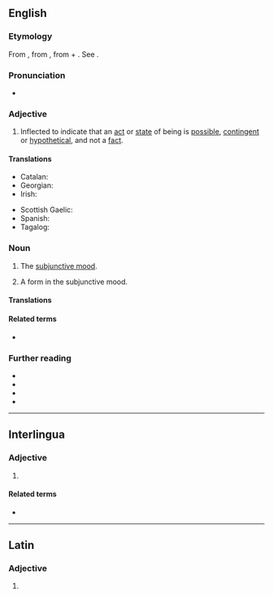 ==English==

===Etymology===
From {{bor|en|la|subjunctīvus||serving to join, connecting, in grammar applies to the subjunctive mode}}, from {{m|la|subjungere||to add, join, subjoin}}, from {{m|la|sub||under}} + {{m|la|jungere||to join, yoke}}. See {{m|en|join}}.

===Pronunciation===
* {{IPA|/səbˈdʒʌŋktɪv/|lang=en}}

===Adjective===
{{examples-right|sense=usages of verbs inflected in the subjunctive mood|examples=* ''So '''[[be]]''' it''.
* ''I [[wouldn’t]] if I '''[[were]]''' you''.
* '''''[[were|Were]]''' I a younger man, I would fight back''.
* ''I asked that he '''[[leave]]'''''.
}}
{{en-adj|-}}

# {{lb|en|grammar|of a verb}} Inflected to indicate that an [[act ]] or [[state]] of being is [[possible]], [[contingent]] or [[hypothetical]], and not a [[fact]].

====Translations====
{{trans-top|possible, contingent, or hypothetical; not a fact}}
* Catalan: {{t+|ca|subjuntiu}}
* Georgian: {{t|ka|კავშირებითი}}
* Irish: {{t|ga|foshuiteach}}
{{trans-mid}}
* Scottish Gaelic: {{t|gd|fo-leantach}}
* Spanish: {{t+|es|subjuntivo}}
* Tagalog: {{t|tl|pasakali}}
{{trans-bottom}}

===Noun===
{{en-noun|~}}

# {{lb|en|grammar|uncountable}} The [[subjunctive mood]].
# {{lb|en|countable}} A form in the subjunctive mood.

====Translations====
{{trans-see|subjunctive mood}}

====Related terms====
* {{l|en|subjoin}}

===Further reading===
* {{pedia|Subjunctive mood}}
* {{pedia|English subjunctive}}
* {{R:Webster 1913}}
* {{R:Century 1911}}

----

==Interlingua==

===Adjective===
{{head|ia|adjective}}

# {{l|en|subjunctive}}

====Related terms====
* {{l|ia|subjunctivo}}

----

==Latin==

===Adjective===
{{la-adj-form|subjunctīve}}

# {{inflection of|subjunctīvus||voc|m|s|lang=la}}